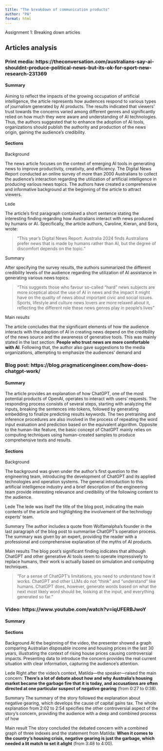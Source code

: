 ```yaml
---
title: "The breakdown of communication products"
author: "PA"
format: html
---
```


Assignment 1: Breaking down articles

## Articles analysis

### Print media: https://theconversation.com/australians-say-ai-shouldnt-produce-political-news-but-its-ok-for-sport-new-research-231369

#### Summary
Aiming to reflect the impacts of the growing occupation of artificial intelligence, the article represents how audiences respond to various types of journalism generated by AI products. The results indicated that viewers' trust towards the concerns varied among different genres and significantly relied on how much they were aware and understanding of AI technologies. Thus, the authors suggested that to enhance the adoption of AI tools, organizations should publish the authority and production of the news origin, gaining the audience’s credibility. 

#### Sections
Background

The news article focuses on the context of emerging AI tools in generating news to improve productivity, creativity, and efficiency. The Digital News Report conducted an online survey of more than 2000 Australians to collect the audience’s interaction regarding the utilization of artificial intelligence in producing various news topics. The authors have created a comprehensive and informative background at the beginning of the article to attract viewers. 

Lede 

The article's first paragraph contained a short sentence stating the interesting finding regarding how Australians interact with news produced by humans or AI. Specifically, the article authors, Caroline, Kieran, and Sora, wrote: 

> “This year’s Digital News Report: Australia 2024 finds Australians prefer news that is made by humans rather than AI, but the degree of discomfort depends on the topic.”

Summary

After specifying the survey results, the authors summarized the different credibility levels of the audience regarding the utilization of AI assistance in generating various news topics.  

> “This suggests those who favour so-called “hard” news subjects are more sceptical about the use of AI in news and the impact it might have on the quality of news about important civic and social issues. Sports, lifestyle and culture news lovers are more relaxed about it, reflecting the different role these news genres play in people’s lives”


Main results 

The article concludes that the significant elements of how the audience interacts with the adoption of AI in creating news depend on the credibility of the news source and the awareness of generative tools. This was mainly stated in the last section: **People who trust news are more comfortable with AI**. Following that, the author also gave suggestions to the media organizations, attempting to emphasize the audiences’ demand and 

### Blog post: https://blog.pragmaticengineer.com/how-does-chatgpt-work/
#### Summary
The article provides an explanation of how ChatGPT, one of the most potential products of OpenAI, operates to interact with users’ requests. The responding process consists of several steps, starting with analyzing the inputs, breaking the sentences into tokens, followed by generating embedding to finalize predicting results keywords. The two pretraining and inference procedures are also involved in the process of repeating the word input evaluation and prediction based on the equivalent algorithm. Opposite to the human-like feature, the basic concept of ChatGPT mainly relies on computing techniques using human-created samples to produce comprehensive texts and results. 

#### Sections
Background

The background was given under the author's first question to the engineering team, introducing the development of ChatGPT and its applied technologies and operation systems. The general introduction to this artificial intelligence industry and a brief description of the engineering team provide interesting relevance and credibility of the following content to the audience. 


Lede 
The lede was itself the title of the blog post, indicating the main contents of the article and highlighting the involvement of the technology experts’ team. 


Summary
The author includes a quote from Wolfamalpha’s founder in the last paragraph of the blog post to summarise ChatGPT's operation process. The summary was given by an expert, providing the reader with a professional and comprehensive explanation of the myths of AI products. 


Main results
The blog post's significant finding indicates that although ChatGPT and other generative AI tools seem to operate impressively to replace humans, their work is actually based on simulation and computing techniques. 

> “For a sense of ChatGPT’s limitations, you need to understand how it works. ChatGPT and other LLMs do not “think” and “understand” like humans. ChatGPT does, however, generate words based on what the next most likely word should be, looking at the input, and everything generated so far.”

### Video: https://www.youtube.com/watch?v=iqUFERBJwoY
#### Summary

#### Sections
Background
At the beginning of the video, the presenter showed a graph comparing Australian disposable income and housing prices in the last 30 years, illustrating the context of rising house prices causing controversial impacts. Presenting data to introduce the concern provides the real current situation with clear information, capturing the audience’s attention. 


Lede
Right after the video's context, Matilda—the speaker—raised the main concern: **There's a lot of debate about how and why Australia's housing market became the garbage fire that it is today, and accusations are often directed at one particular suspect of negative gearing** (from 0:27 to 0:38). 


Summary
The summary of the story followed the explanation about negative gearing, which develops the cause of capital gains tax. The whole explanation from 2:02 to 2:54 specifies the other controversial aspect of the story’s concern, providing the audience with a deep and combined process of how 


Main result
The story concluded the debated concern with a combined graph of three indexes and the statement from Matilda: **When it comes to the country's housing crisis, negative gearing is just the garbage, which needed a lit match to set it alight** (from 3:48 to 4:00). 
